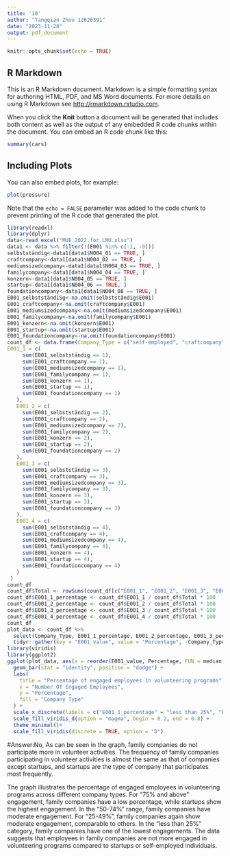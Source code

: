 ```yaml
---
title: '10'
author: "Tangqian Zhou 12626391"
date: "2023-11-28"
output: pdf_document
---
```


```r
knitr::opts_chunk$set(echo = TRUE)
```

## R Markdown

This is an R Markdown document. Markdown is a simple formatting syntax for authoring HTML, PDF, and MS Word documents. For more details on using R Markdown see <http://rmarkdown.rstudio.com>.

When you click the **Knit** button a document will be generated that includes both content as well as the output of any embedded R code chunks within the document. You can embed an R code chunk like this:

```r
summary(cars)
```

## Including Plots

You can also embed plots, for example:

```r
plot(pressure)
```

Note that the `echo = FALSE` parameter was added to the code chunk to prevent printing of the R code that generated the plot.
```r
library(readxl)
library(dplyr)
data<-read_excel("MUE.2022.for.LMU.xlsx")
data1 <- data %>% filter(!(E001 %in% c(-1, -9)))
selbstständig<-data1[data1$N004_01 == TRUE, ]
craftcompany<-data1[data1$N004_02 == TRUE, ]
mediumsizedcompany<-data1[data1$N004_03 == TRUE, ]
familycompany<-data1[data1$N004_04 == TRUE, ]
konzern<-data1[data1$N004_05 == TRUE, ]
startup<-data1[data1$N004_06 == TRUE, ]
foundationcompany<-data1[data1$N004_08 == TRUE, ]
E001_selbstständiSg<-na.omit(selbstständig$E001)
E001_craftcompany<-na.omit(craftcompany$E001)
E001_mediumsizedcompany<-na.omit(mediumsizedcompany$E001)
E001_familycompany<-na.omit(familycompany$E001)
E001_konzern<-na.omit(konzern$E001)
E001_startup<-na.omit(startup$E001)
E001_foundationcompany<-na.omit(foundationcompany$E001)
count_df <- data.frame(Company_Type = c("self-employed", "craftcompany", "mediumsizedcompany", "familycompany", "konzern", "startup", "foundationcompany"),
E001_1 = c(
     sum(E001_selbstständig == 1),
     sum(E001_craftcompany == 1),
     sum(E001_mediumsizedcompany == 1),
     sum(E001_familycompany == 1),
     sum(E001_konzern == 1),
     sum(E001_startup == 1),
     sum(E001_foundationcompany == 1)
   ),
   E001_2 = c(
     sum(E001_selbstständig == 2),
     sum(E001_craftcompany == 2),
     sum(E001_mediumsizedcompany == 2),
     sum(E001_familycompany == 2),
     sum(E001_konzern == 2),
     sum(E001_startup == 2),
     sum(E001_foundationcompany == 2)
   ),
   E001_3 = c(
     sum(E001_selbstständig == 3),
     sum(E001_craftcompany == 3),
     sum(E001_mediumsizedcompany == 3),
     sum(E001_familycompany == 3),
     sum(E001_konzern == 3),
     sum(E001_startup == 3),
     sum(E001_foundationcompany == 3)
   ),
   E001_4 = c(
     sum(E001_selbstständig == 4),
     sum(E001_craftcompany == 4),
     sum(E001_mediumsizedcompany == 4),
     sum(E001_familycompany == 4),
     sum(E001_konzern == 4),
     sum(E001_startup == 4),
     sum(E001_foundationcompany == 4)
   )
 )
count_df
count_df$Total <- rowSums(count_df[c("E001_1", "E001_2", "E001_3", "E001_4")])
count_df$E001_1_percentage <- count_df$E001_1 / count_df$Total * 100
count_df$E001_2_percentage <- count_df$E001_2 / count_df$Total * 100
count_df$E001_3_percentage <- count_df$E001_3 / count_df$Total * 100
count_df$E001_4_percentage <- count_df$E001_4 / count_df$Total * 100
count_df
plot_data <- count_df %>%
  select(Company_Type, E001_1_percentage, E001_2_percentage, E001_3_percentage, E001_4_percentage) %>%
  tidyr::gather(key = "E001_value", value = "Percentage", -Company_Type)
library(viridis)
library(ggplot2)
ggplot(plot_data, aes(x = reorder(E001_value, Percentage, FUN = median), y = Percentage, fill = Company_Type)) +
  geom_bar(stat = "identity", position = "dodge") +
  labs(
    title = "Percentage of engaged employees in volunteering programs",
    x = "Number Of Engaged Employees",
    y = "Percentage",
    fill = "Company Type"
  ) +
  scale_x_discrete(labels = c("E001_1_percentage" = "less than 25%", "E001_2_percentage" = "25-49%", "E001_3_percentage" = "50-74%", "E001_4_percentage" = "75% and above")) +
  scale_fill_viridis_d(option = "magma", begin = 0.2, end = 0.8) +  
  theme_minimal()+
  scale_fill_viridis(discrete = TRUE, option = "D") 
```
#Answer:No, As can be seen in the graph, family companies do not participate more in volunteer activities. The frequency of family companies participating in volunteer activities is almost the same as that of companies except startups, and startups are the type of company that participates most frequently.

The graph illustrates the percentage of engaged employees in volunteering programs across different company types. For "75% and above" engagement, family companies have a low percentage, while startups show the highest engagement. In the "50-74%" range, family companies have moderate engagement. For "25-49%", family companies again show moderate engagement, comparable to others. In the "less than 25%" category, family companies have one of the lowest engagements. The data suggests that employees in family companies are not more engaged in volunteering programs compared to startups or self-employed individuals.


